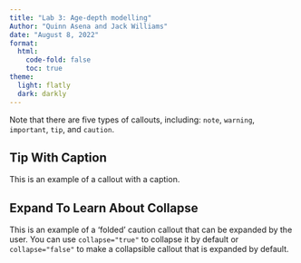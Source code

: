 ```yaml
---
title: "Lab 3: Age-depth modelling"
Author: "Quinn Asena and Jack Williams"
date: "August 8, 2022"
format:
  html:
    code-fold: false
    toc: true
theme:
  light: flatly
  dark: darkly
---
```



:::{.callout-note}
Note that there are five types of callouts, including:
`note`, `warning`, `important`, `tip`, and `caution`.
:::

:::{.callout-tip}
## Tip With Caption

This is an example of a callout with a caption.
:::

:::{.callout-caution collapse="true"}
## Expand To Learn About Collapse

This is an example of a 'folded' caution callout that can be expanded by the user. You can use `collapse="true"` to collapse it by default or `collapse="false"` to make a collapsible callout that is expanded by default.
:::